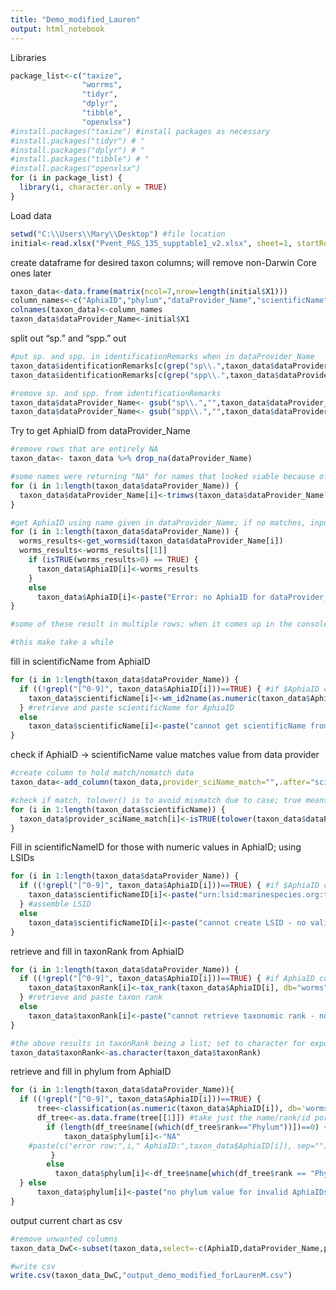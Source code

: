 ```yaml
---
title: "Demo_modified_Lauren"
output: html_notebook
---
```

Libraries
```r
package_list<-c("taxize",
                "worrms",
                "tidyr",
                "dplyr",
                "tibble",
                "openxlsx")
#install.packages("taxize") #install packages as necessary
#install.packages("tidyr") # "
#install.packages("dplyr") # "
#install.packages("tibble") # "
#install.packages("openxlsx")
for (i in package_list) {
  library(i, character.only = TRUE)
}
```

Load data
```r
setwd("C:\\Users\\Mary\\Desktop") #file location
initial<-read.xlsx("Pvent_P&S_135_supptable1_v2.xlsx", sheet=1, startRow=6, colNames=FALSE) #file name; skip first 5 roles, which aren't species names
```


create dataframe for desired taxon columns; will remove non-Darwin Core ones later
```r
taxon_data<-data.frame(matrix(ncol=7,nrow=length(initial$X1)))
column_names<-c("AphiaID","phylum","dataProvider_Name","scientificName","scientificNameID","identificationRemarks","taxonRank")
colnames(taxon_data)<-column_names
taxon_data$dataProvider_Name<-initial$X1
```

split out "sp."  and "spp." out
```r
#put sp. and spp. in identificationRemarks when in dataProvider_Name
taxon_data$identificationRemarks[c(grep("sp\\.",taxon_data$dataProvider_Name))]<-"sp." 
taxon_data$identificationRemarks[c(grep("spp\\.",taxon_data$dataProvider_Name))]<-"spp." 

#remove sp. and spp. from identificationRemarks
taxon_data$dataProvider_Name<- gsub("sp\\.","",taxon_data$dataProvider_Name)
taxon_data$dataProvider_Name<- gsub("spp\\.","",taxon_data$dataProvider_Name)

```

Try to get AphiaID from dataProvider_Name
```r
#remove rows that are entirely NA
taxon_data<- taxon_data %>% drop_na(dataProvider_Name)

#some names were returning "NA" for names that looked viable because of a space at the end; the base function trimws removes this space
for (i in 1:length(taxon_data$dataProvider_Name)) {
  taxon_data$dataProvider_Name[i]<-trimws(taxon_data$dataProvider_Name[i], which = "both")
}

#get AphiaID using name given in dataProvider_Name; if no matches, input an error message for that AphiaID
for (i in 1:length(taxon_data$dataProvider_Name)) {
  worms_results<-get_wormsid(taxon_data$dataProvider_Name[i])
  worms_results<-worms_results[[1]]
    if (isTRUE(worms_results>0) == TRUE) {
      taxon_data$AphiaID[i]<-worms_results
    }
    else
      taxon_data$AphiaID[i]<-paste("Error: no AphiaID for dataProvider_Name value in row",i,sep=" ")
}

#some of these result in multiple rows; when it comes up in the console asking you to select a row, 1 is usually the best choice; however, for some reason, setting rows=1 in get_wormsid() results in errors for Lepetodrilus

#this make take a while
```

fill in scientificName from AphiaID
```r
for (i in 1:length(taxon_data$dataProvider_Name)) {
  if ((!grepl("[^0-9]", taxon_data$AphiaID[i]))==TRUE) { #if $AphiaID contains only numbers,
    taxon_data$scientificName[i]<-wm_id2name(as.numeric(taxon_data$AphiaID[i]))
  } #retrieve and paste scientificName for AphiaID 
  else 
    taxon_data$scientificName[i]<-paste("cannot get scientificName from AphiaID - no valid AphiaID")  #otherwise, paste error message
}
```

check if AphiaID -> scientificName value matches value from data provider
```r
#create column to hold match/nomatch data
taxon_data<-add_column(taxon_data,provider_sciName_match="",.after="scientificName")

#check if match, tolower() is to avoid mismatch due to case; true means the columns dataProvider_Name and scientificName match, false means they don't
for (i in 1:length(taxon_data$scientificName)) {
  taxon_data$provider_sciName_match[i]<-isTRUE(tolower(taxon_data$dataProvider_Name[i]) == tolower(taxon_data$scientificName[i]))
}

```

Fill in scientificNameID for those with numeric values in AphiaID; using LSIDs
```r
for (i in 1:length(taxon_data$dataProvider_Name)) {
  if ((!grepl("[^0-9]", taxon_data$AphiaID[i]))==TRUE) { #if $AphiaID contains only numbers,
    taxon_data$scientificNameID[i]<-paste("urn:lsid:marinespecies.org:taxname:",taxon_data$AphiaID[i],sep="")
  } #assemble LSID 
  else 
    taxon_data$scientificNameID[i]<-paste("cannot create LSID - no valid AphiaID")  #otherwise, paste error message
}
```

retrieve and fill in taxonRank from AphiaID
```r
for (i in 1:length(taxon_data$dataProvider_Name)) {
  if ((!grepl("[^0-9]", taxon_data$AphiaID[i]))==TRUE) { #if AphiaID contains only numbers (ie is just the AphiaID number, not an error),
    taxon_data$taxonRank[i]<-tax_rank(taxon_data$AphiaID[i], db="worms")
  } #retrieve and paste taxon rank
  else 
    taxon_data$taxonRank[i]<-paste("cannot retrieve taxonomic rank - no valid AphiaID")  #otherwise, paste error message
}

#the above results in taxonRank being a list; set to character for exporting
taxon_data$taxonRank<-as.character(taxon_data$taxonRank) 
```

retrieve and fill in phylum from AphiaID
```r
for (i in 1:length(taxon_data$dataProvider_Name)){
  if ((!grepl("[^0-9]", taxon_data$AphiaID[i]))==TRUE) {
      tree<-classification(as.numeric(taxon_data$AphiaID[i]), db='worms') #get taxonomic stuff from WoRMS based on AphiaID
      df_tree<-as.data.frame(tree[[1]]) #take just the name/rank/id portion, as a df, from classification() output
        if (length(df_tree$name[(which(df_tree$rank=="Phylum"))])==0) { #some are only to Animalia, and so have no value for phylum in the output from classification(); put "NA" here. This if/else helps prevent the for loop from throwing an error and stopping when it encounters a classification() output that has no phylum
            taxon_data$phylum[i]<-"NA"
    #paste(c("error row:",i," AphiaID:",taxon_data$AphiaID[i]), sep="")
         }
        else
          taxon_data$phylum[i]<-df_tree$name[which(df_tree$rank == "Phylum")] #set name of the phylum to taxon_data$phylum value
  } else
      taxon_data$phylum[i]<-paste("no phylum value for invalid AphiaIDs")
}
```

output current chart as csv
```r
#remove unwanted columns
taxon_data_DwC<-subset(taxon_data,select=-c(AphiaID,dataProvider_Name,provider_sciName_match,identificationRemarks))

#write csv
write.csv(taxon_data_DwC,"output_demo_modified_forLaurenM.csv")
```